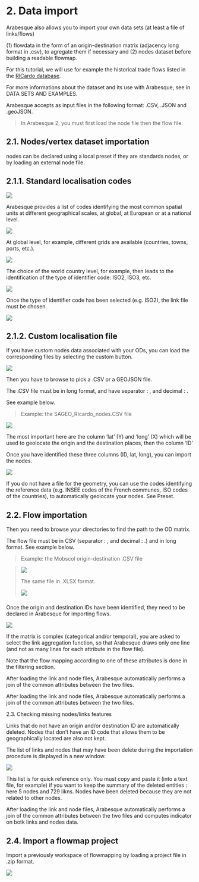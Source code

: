 # 2. Data import

Arabesque also allows you to import your own data sets (at least a file of links/flows)

\(1\) flowdata in the form of an origin-destination matrix (adjacency long format in .csv), to agregate them if necessary and (2) nodes dataset before building a readable flowmap.

For this tutorial, we will use for example the historical trade flows listed in the [RICardo database](https://github.com/gflowiz/sageo-ricardo).

For more informations about the dataset and its use with Arabesque, see in DATA SETS AND EXAMPLES.

Arabesque accepts as input files in the following format: .CSV, .JSON and .geoJSON.

> In Arabesque 2, you must first load the node file then the flow file.

## 2.1. Nodes/vertex dataset importation

nodes can be declared using a local preset if they are standards nodes, or by loading an external node file.

## 2.1.1. Standard localisation codes

![](images/Nodes_import_standard.PNG){fig-align="left"}

Arabesque provides a list of codes identifying the most common spatial units at different geographical scales, at global, at European or at a national level.

![](images/Preset.PNG)

At global level, for example, different grids are available (countries, towns, ports, etc.).

![](images/Preset_world_countries.png)

The choice of the world country level, for example, then leads to the identification of the type of identifier code: ISO2, ISO3, etc.

![](images/Preset_world_countries_iso.png)

Once the type of identifier code has been selected (e.g. ISO2), the link file must be chosen.

![](images/Flow_import.PNG){fig-align="left"}

## 2.1.2. Custom localisation file

If you have custom nodes data associated with your ODs, you can load the corresponding files by selecting the custom button.

![](images/Nodes_import_custom.PNG){fig-align="left"}

Then you have to browse to pick a .CSV or a GEOJSON file.

The .CSV file must be in long format, and have separator : , and decimal : .

See example below.

> Example: the SAGEO_RIcardo_nodes.CSV file

![](images/Example_RICarto_nodes.PNG)

The most important here are the column 'lat' (Y) and 'long' (X) which will be used to geolocate the origin and the destination places, then the column 'ID'

Once you have identified these three columns (ID, lat, long), you can import the nodes.

![](images/Nodes_custom_import.PNG){fig-align="left"}

If you do not have a file for the geometry, you can use the codes identifying the reference data (e.g. INSEE codes of the French communes, ISO codes of the countries), to automatically geolocate your nodes. See Preset.

## 2.2. Flow importation

Then you need to browse your directories to find the path to the OD matrix.

The flow file must be in CSV (separator : , and decimal : .) and in long format. See example below.

> Example: the Mobscol origin-destination .CSV file

> ![](images/Example_mobscol_OD_CSV.PNG){fig-align="left"}
>
> The same file in .XLSX format.
>
> ![](images/Example_mobscol_OD.PNG){fig-align="left"}

###  

Once the origin and destination IDs have been identified, they need to be declared in Arabesque for importing flows.

![](images/Flowdata_import.png){fig-align="left"}

If the matrix is complex (categorical and/or temporal), you are asked to select the link aggregation function, so that Arabesque draws only one line (and not as many lines for each attribute in the flow file).

Note that the flow mapping according to one of these attributes is done in the filtering section.

After loading the link and node files, Arabesque automatically performs a join of the common attributes between the two files.

After loading the link and node files, Arabesque automatically performs a join of the common attributes between the two files.

2.3. Checking missing nodes/links features

Links that do not have an origin and/or destination ID are automatically deleted. Nodes that don't have an ID code that allows them to be geographically located are also not kept.

The list of links and nodes that may have been delete during the importation procedure is displayed in a new window.

![](images/import_suppr_entities.png)

This list is for quick reference only. You must copy and paste it (into a text file, for example) if you want to keep the summary of the deleted entities : here 5 nodes and 729 likns. Nodes have been deleted because they are not related to other nodes.

After loading the link and node files, Arabesque automatically performs a join of the common attributes between the two files and computes indicator on botk links and nodes data.

## 2.4. Import a flowmap project

Import a previously workspace of flowmapping by loading a project file in .zip format.

![](images/import_zipfile.png)
